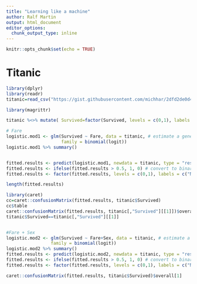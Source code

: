 ```yaml
---
title: "Learning like a machine"
author: Ralf Martin
output: html_document
editor_options: 
  chunk_output_type: inline
---
```


```r
knitr::opts_chunk$set(echo = TRUE)
```


# Titanic

```r
library(dplyr)
library(readr)
titanic=read_csv("https://gist.githubusercontent.com/michhar/2dfd2de0d4f8727f873422c5d959fff5/raw/fa71405126017e6a37bea592440b4bee94bf7b9e/titanic.csv")

library(magrittr)

titanic %<>% mutate( Survived=factor(Survived, levels = c(0,1), labels = c("No", "Yes") ))
```

```r

# Fare
logistic.mod1 <- glm(Survived ~ Fare, data = titanic, # estimate a generalized linear model 
                     family = binomial(logit))
logistic.mod1 %>% summary()


fitted.results <- predict(logistic.mod1, newdata = titanic, type = "response")
fitted.results <- ifelse(fitted.results > 0.5, 1, 0) # convert to binary
fitted.results <- factor(fitted.results, levels = c(0,1), labels = c("No", "Yes"))

length(fitted.results)

library(caret)
cc=caret::confusionMatrix(fitted.results, titanic$Survived)
cc$table
caret::confusionMatrix(fitted.results, titanic[,"Survived"][[1]])$overall[1]
titanic$Survived==titanic[,"Survived"][[1]]


#Fare + Sex
logistic.mod2 <- glm(Survived ~ Fare+Sex, data = titanic, # estimate a generalized linear model 
                 family = binomial(logit))
logistic.mod2 %>% summary()
fitted.results <- predict(logistic.mod2, newdata = titanic, type = "response")
fitted.results <- ifelse(fitted.results > 0.5, 1, 0) # convert to binary
fitted.results <- factor(fitted.results, levels = c(0,1), labels = c("No", "Yes"))

caret::confusionMatrix(fitted.results, titanic$Survived)$overall[1]




```